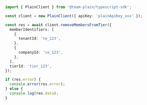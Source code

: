 ```ts
import { PlainClient } from '@team-plain/typescript-sdk';

const client = new PlainClient({ apiKey: 'plainApiKey_xxx' });

const res = await client.removeMembersFromTier({
  memberIdentifiers: [
    {
      tenantId: 'te_123',
    },
    {
      companyId: 'co_123',
    },
  ],
  tierId: 'tier_123',
});

if (res.error) {
  console.error(res.error);
} else {
  console.log(res.data);
}
```
